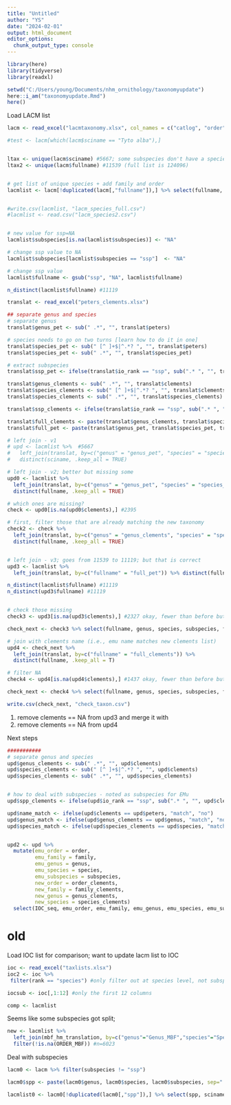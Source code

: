 ```yaml
---
title: "Untitled"
author: "YS"
date: "2024-02-01"
output: html_document
editor_options: 
  chunk_output_type: console
---
```


```r
library(here)
library(tidyverse)
library(readxl)
```

```r
setwd("C:/Users/young/Documents/nhm_ornithology/taxonomyupdate")
here::i_am("taxonomyupdate.Rmd")
here()
```

Load LACM list

```r
lacm <- read_excel("lacmtaxonomy.xlsx", col_names = c("catlog", "order", "family", "genus", "species", "subspecies", "rank", "sciname"), skip=1)

#test <- lacm[which(lacm$sciname == "Tyto alba"),]


ltax <- unique(lacm$sciname) #5667; some subspecies don't have a species level entry
ltax2 <- unique(lacm$fullname) #11539 (full list is 124096)


# get list of unique species + add family and order
lacmlist <- lacm[!duplicated(lacm[,"fullname"]),] %>% select(fullname, sciname, subspecies, genus, species, family, order)


#write.csv(lacmlist, "lacm_species_full.csv")
#lacmlist <- read.csv("lacm_species2.csv")


# new value for ssp=NA
lacmlist$subspecies[is.na(lacmlist$subspecies)] <- "NA"

# change ssp value to NA
lacmlist$subspecies[lacmlist$subspecies == "ssp"]  <- "NA" 

# change ssp value
lacmlist$fullname <- gsub("ssp", "NA", lacmlist$fullname)

n_distinct(lacmlist$fullname) #11119 
```


```r
translat <- read_excel("peters_clements.xlsx")

## separate genus and species
# separate genus
translat$genus_pet <- sub(" .*", "", translat$peters)

# species needs to go on two turns [learn how to do it in one]
translat$species_pet <- sub(" [^ ]+$|^.*? ", "", translat$peters)
translat$species_pet <- sub(" .*", "", translat$species_pet)

# extract subspecies
translat$ssp_pet <- ifelse(translat$io_rank == "ssp", sub(".* ", "", translat$peters), "NA")

translat$genus_clements <- sub(" .*", "", translat$clements)
translat$species_clements <- sub(" [^ ]+$|^.*? ", "", translat$clements)
translat$species_clements <- sub(" .*", "", translat$species_clements)

translat$ssp_clements <- ifelse(translat$io_rank == "ssp", sub(".* ", "", translat$clements), "NA")

translat$full_clements <- paste(translat$genus_clements, translat$species_clements, translat$ssp_clements, sep = " ")
translat$full_pet <- paste(translat$genus_pet, translat$species_pet, translat$ssp_pet, sep = " ")

# left join - v1
# upd <- lacmlist %>%  #5667 
#   left_join(translat, by=c("genus" = "genus_pet", "species" = "species_pet")) %>% 
#   distinct(sciname, .keep_all = TRUE)

# left join - v2; better but missing some 
upd0 <- lacmlist %>%
  left_join(translat, by=c("genus" = "genus_pet", "species" = "species_pet", "subspecies" = "ssp_pet")) %>% 
  distinct(fullname, .keep_all = TRUE)

# which ones are missing? 
check <- upd0[is.na(upd0$clements),] #2395 

# first, filter those that are already matching the new taxonomy
check2 <- check %>% 
  left_join(translat, by=c("genus" = "genus_clements", "species" = "species_clements", "subspecies" = "ssp_clements"))%>% 
  distinct(fullname, .keep_all = TRUE)


# left join - v3; goes from 11539 to 11119; but that is correct
upd3 <- lacmlist %>% 
  left_join(translat, by=c("fullname" = "full_pet")) %>% distinct(fullname, .keep_all = TRUE)

n_distinct(lacmlist$fullname) #11119 
n_distinct(upd3$fullname) #11119 


# check those missing
check3 <- upd3[is.na(upd3$clements),] #2327 okay, fewer than before but slightly

check_next <- check3 %>% select(fullname, genus, species, subspecies, family, order)

# join with clements name (i.e., emu name matches new clements list)
upd4 <- check_next %>% 
  left_join(translat, by=c("fullname" = "full_clements")) %>% 
  distinct(fullname, .keep_all = T)

# filter NA
check4 <- upd4[is.na(upd4$clements),] #1437 okay, fewer than before but still a lot 

check_next <- check4 %>% select(fullname, genus, species, subspecies, family, order)

write.csv(check_next, "check_taxon.csv")
```


1) remove clements == NA from upd3 and 
merge it with
2) remove clements == NA from upd4 




Next steps
```r
###########
# separate genus and species
upd$genus_clements <- sub(" .*", "", upd$clements)
upd$species_clements <- sub(" [^ ]+$|^.*? ", "", upd$clements)
upd$species_clements <- sub(" .*", "", upd$species_clements)


# how to deal with subspecies - noted as subspecies for EMu
upd$spp_clements <- ifelse(upd$io_rank == "ssp", sub(".* ", "", upd$clements), NA)

upd$name_match <- ifelse(upd$clements == upd$peters, "match", "no")
upd$genus_match <- ifelse(upd$genus_clements == upd$genus, "match", "no")
upd$species_match <- ifelse(upd$species_clements == upd$species, "match", "no")


upd2 <- upd %>% 
  mutate(emu_order = order,
         emu_family = family,
         emu_genus = genus,
         emu_species = species,
         emu_subspecies = subspecies,
         new_order = order_clements,
         new_family = family_clements,
         new_genus = genus_clements,
         new_species = species_clements)
  select(IOC_seq, emu_order, emu_family, emu_genus, emu_species, emu_subspecies, new_order, new_family, new_genus, new_species, )
```










# old
Load IOC list for comparison; want to update lacm list to IOC 

```r
ioc <- read_excel("taxlists.xlsx")
ioc2 <- ioc %>% 
 filter(rank == "species") #only filter out at species level, not subspecies

iocsub <- ioc[,1:12] #only the first 12 columns

comp <- lacmlist 
```


Seems like some subspecies got split; 
```r
new <- lacmlist %>% 
  left_join(mbf_hm_translation, by=c("genus"="Genus_MBF","species"="Species_MBF")) %>% 
  filter(!is.na(ORDER_MBF)) #n=6023
```


Deal with subspecies
```r
lacm0 <- lacm %>% filter(subspecies != "ssp")

lacm0$spp <- paste(lacm0$genus, lacm0$species, lacm0$subspecies, sep=" ")

lacmlist0 <- lacm0[!duplicated(lacm0[,"spp"]),] %>% select(spp, sciname, genus, species, family, order) #7634
```


